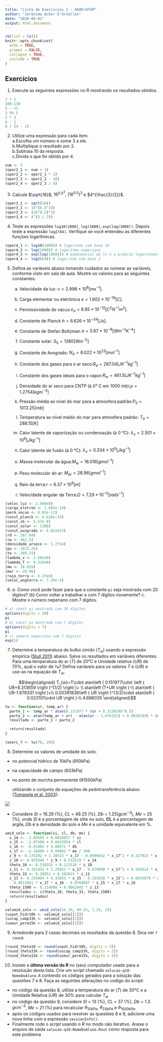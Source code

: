 ```yaml
---
title: "Lista de Exercícios 1 - ADAR/UFSM"
author: "Jerônimo Acker D'Ornellas"
date: "2020-09-01"
output: html_document
---
```



```r
rm(list = ls())
knitr::opts_chunk$set(
  echo = TRUE,
  prompt = FALSE,
  collapse = TRUE,
  include = TRUE
)
```


## Exercícios

1. Execute as seguintes expressões no R mostrando os resultados obtidos.


```r
1 + 1
100:130
5 - +1
3 %% 5
2 * 3
4 - 1
6 / (4 - 1)
```


2. Utilize uma expressão para cada item. <br>
    a.Escolha um número e some 3 a ele. <br>
    b.Multiplique o resultado por 2. <br>
    b.Subtraia 10 da resposta. <br>
    c.Divida o que foi obtido por 4.
  
```r
num <- 5
(oper2_1 <- num + 3)
(oper2_2 <- oper2_1 * 2)
(oper2_3 <- oper2_2 - 10)
(oper2_4 <- oper2_3 / 4)
```
   
    
3. Calcule  $\sqrt{16}$, $16^{0.5^{3}}$, $(16^{0.5})^{3}$ e $4^{\frac{3}{2}}$.    

```r
(oper3_1 <- sqrt(16))
(oper3_2 <- 16^(0.5^3))
(oper3_3 <- (16^0.5)^3)
(oper3_4 <- 4^(3 / 2))
```


4. Teste as expressões `log10(1000)`, `log(1000)`, `exp(log(1000))`. Depois teste a expressão `log2(64)`. Verifique se você entendeu as diferentes funções logarítmicas.

```r
(oper4_1 <- log10(1000)) # logarítmo com base 10
(oper4_2 <- log(1000)) # logarítmo neperiano
(oper4_3 <- exp(log(1000))) # exponencial de ln é o próprio logaritmando
(oper4_4 <- log2(64)) # logaritmo com base 2
```


5.  Defina as variáveis abaixo tomando cuidados ao nomear as variáveis, conforme visto em sala de aula. Mostre os valores para as seguintes constantes: 

    a. Velocidade da luz: $v = 2.998 \times 10^8 [ms^{-1}]$. 
    
    b. Carga elementar ou eletrônica $e = 1.602 \times 10^{-19}[C]$. 
    
    c. Permissividade do vácuo $\varepsilon_o = 8.85 \times 10^{-12}[C^2 N^{-1} m^2]$. 
    
    d. Constante de Planck $h = 6.626 \times 10^{-34}[Js]$.
    
    e. Constante de Stefan Boltzman $\sigma = 5.67 \times 10^{-8}[Wm^{-2}K^{-4}]$
    
    f. Constante solar: $S_0 = 1380[Wm^{-2}]$
    
    g. Constante de Avogrado: $N_A = 6.022 \times 10^{23}[mol^{-1}]$
    
    h. Constante dos gases para o ar seco:$R_d = 287.04[JK^{-1}kg^{-1}]$
    
    i. Constante dos gases ideais para o vapor:$R_w = 461.5[JK^{-1}kg^{-1}]$
    
    j. Densidade do ar seco para CNTP (à 0° C em 1000 mb):$\rho = 1.2754[kgm^{-3}]$
    
    k. Pressão média ao nível do mar para a atmosfera padrão:$P_0 = 1013.25[mb]$
    
    l. Temperatura ao nível médio do mar para atmosfera padrão: $T_0 = 288.15[K]$
    
    m. Calor latente de vaporização ou condensação (à 0 °C): $\lambda_v = 2.501 \times 10^6 [Jkg^{-1}]$
    
    n. Calor latente de fusão (à 0 °C): $\lambda_v = 0.334 \times 10^6 [Jkg^{-1}]$
    
    o. Massa molecular da água:$M_w = 18.016 [gmol^{-1}]$
    
    p. Peso molecular do ar: $M_{ar} = 28.96[gmol^{-1}]$
    
    q. Raio da terra:$r = 6.37 \times 10^6[m]$
    
    r. Velocidade angular da Terra:$\Omega = 7.29 \times 10^{-5}[rads^{-1}]$ 


```r
(veloc_luz <- 2.998e8)
(carga_eletron <- 1.602e-19)
(perm_vacuo <- 8.85e-12)
(const_planck <- 6.626e-34)
(const_sb <- 5.67e-8)
(const_solar <- 1380)
(const_avogrado <- 6.022e23)
(rd <- 287.04)
(rw <- 461.5)
(densidade_arseco <- 1.2754)
(po <- 1013.25)
(to <- 288.15)
(lambda_v <- 2.501e6)
(lambda_f <- 0.334e6)
(mw <- 18.016)
(mar <- 28.96)
(raio_terra <- 6.37e6)
(veloc_angterra <- 7.29e-5)
```

6. *a.* Como você pode fazer para que a constante `pi` seja mostrada com 20 dígitos? (b) Como voltar a trabalhar a com 7 dígitos novamente? *c.* Mostre o número neperiano com 7 dígitos.

```r
# a) const pi mostrada com 20 dígitos
options(digits = 20)
pi
# b) const pi mostrada com 7 dígitos
options(digits = 7)
pi
# c) número neperiano com 7 dígítos
exp(1)
```

7. Determine a temperatura de bulbo úmido ($T_w$) usando a expressão empírica ([Stull,2011](https://journals.ametsoc.org/doi/abs/10.1175/JAMC-D-11-0143.1%5D)) abaixo. Salve os resultados em variáveis diferentes. Para uma temperatura do ar (*T*) de 20°C e Umidade relativa (*UR*) de 70%, qual o valor de `Tw`? Defina variáveis para os valores *T* e (*UR*) e use-as na equação de $T_w$.

$$\begin{aligned} 
T_{w}=T\cdot atan\left [ 0.151977\cdot \left ( UR+8.313659 \right )^{1/2} \right ]+ \\
atan\left (T+UR \right )-\\
atan\left ( UR-1.676331 \right )+\\
0.00391838\left ( UR \right )^{3/2}\cdot atan\left ( 0.023101\cdot UR \right )-\\
4.686035
\end{aligned}$$

```r
tw <- function(ur, temp_ar) {
  parte_1 <- temp_ar * atan(0.151977 * (ur + 8.313659)^0.5)
  parte_2 <- atan(temp_ar + ur) - atan(ur - 1.676331) + 0.00391838 * (ur)^(1.5) * atan(0.023101 * ur) - 4.686035
  resultado <- parte_1 + parte_2

  return(resultado)
}

(exerc_7 <- tw(70, 20))
```

8.  Determine os valores de umidade do solo:

* no potencial hídrico de 10kPa (θ10kPa)
* na capacidade de campo (θ33kPa)
* no ponto de murcha permanente (θ1500kPa)

  utilizando o conjunto de equações de pedotransferência abaixo ([Tomasela et al. 2003](https://dl.sciencesocieties.org/publications/sssaj/abstracts/67/4/1085)):

![](https://lhmet.github.io/adar-ebook/images/conj-eqs-tomasella2003.png)

* Considere *SI* = 16.29 (%), *CL* = 49.25 (%), *Db* = 1.25($gcm^{-3}$), *Me* = 25 (%), onde *SI* é a porcentagem de silte no solo, **CL** é a porcentagem de argila, *Db* é a densidade do solo e *Me* é a umidade equivalente em %.

```r
umid_solo <- function(si, cl, db, me) {
  x_14 <- -1.05501 + 0.0650857 * si
  x_15 <- -2.07588 + 0.0423954 * cl
  x_16 <- -6.03402 + 4.80572 * db
  x_17 <- -2.18409 + 8.84963 * me / 100
  z_9 <- 0.175202 + 1.18513 * x_17 - 0.0996042 * x_17^2 + 0.327915 * x_16 - 0.0758657 * x_16^2
  z_10 <- 0.929344 * z_9 + 0.132519 * x_14
  theta_10 <- 0.339255 + 0.112526 * z_10
  z_11 <- 0.191452 + 1.25652 * x_17 - 0.079098 * x_17^2 + 0.393814 * x_16 + 0.152095 * x_17 * x_16
  theta_33 <- 0.28951 + 0.103815 * z_11
  z_13 <- 0.235084 + 0.33033 * x_15 - 0.191838 * x_15^2 + 0.0543679 * x_15^3 + 0.977685 * x_17 + 0.304174 * x_15 * x_17 - 0.218857 * x_17^2 - 0.164373 * x_15 * x_17^2 + 0.0415057 * x_17^3 + 0.373361 * x_16 +
    0.0811861 * x_17 * x_16 - 0.0768087 * x_15 * x_17 * x_16
  theta_1500 <- 0.214008 + 0.0862945 * z_13
  resultados <- c(theta_10, theta_33, theta_1500)
  return(resultados)
}

valumid_solo <- umid_solo(16.29, 49.25, 1.25, 25)
(uspot_hidr10k <- valumid_solo[[1]])
(uscap_camp33k <- valumid_solo[[2]])
(usmur_perm15k <- valumid_solo[[3]])
```
9.  Arredonde para 2 casas decimais os resultados da questão 8. Dica ver `?round`.

```r
(round_theta10 <- round(uspot_hidr10k, digits = 2))
(round_theta33k <- round(uscap_camp33k, digits = 2))
(round_theta15k <- round(usmur_perm15k, digits = 2))
```

10. Instale a **última versão do R** no (seu) computador usado para a resolução desta lista. Crie um script chamado `solucao-q10-NomeDoAluno.R` contendo os códigos gerados para a solução das questões 7 e 8. Faça as seguintes alterações no código do *script*:
  * no código da questão 8, utilize a temperatura do ar (*T*) de 30°C e a Umidade Relativa (*UR*) de 30% para calcular $T_w$
  * no código da questão 9, considere *SI* = 13 (%), *CL* = 37 (%), *Db* =  1.3 $gcm^{-3}$, *Me* = 21 (%) para recalcular $\theta_{10kPa}$, $\theta_{33kPa}$ e $\theta_{1500kPa}$.
  * após os códigos usados para resolver as questões 8 e 9, adicione uma nova linha com a expressão `sessionInfo()`.
  * Finalmente rode o *script* usando o *R* no modo não iterativo. Anexe o arquivo de saída `solucao-q10-NomeDoAluno.Rout` como resposta para este problema